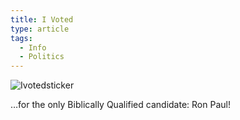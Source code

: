 ```yaml
---
title: I Voted
type: article
tags:
  - Info
  - Politics
---
```


![Ivotedsticker](http://tjdraper.com/images/uploads/ivotedsticker.gif "ivotedsticker.gif")

…for the only Biblically Qualified candidate: Ron Paul!
